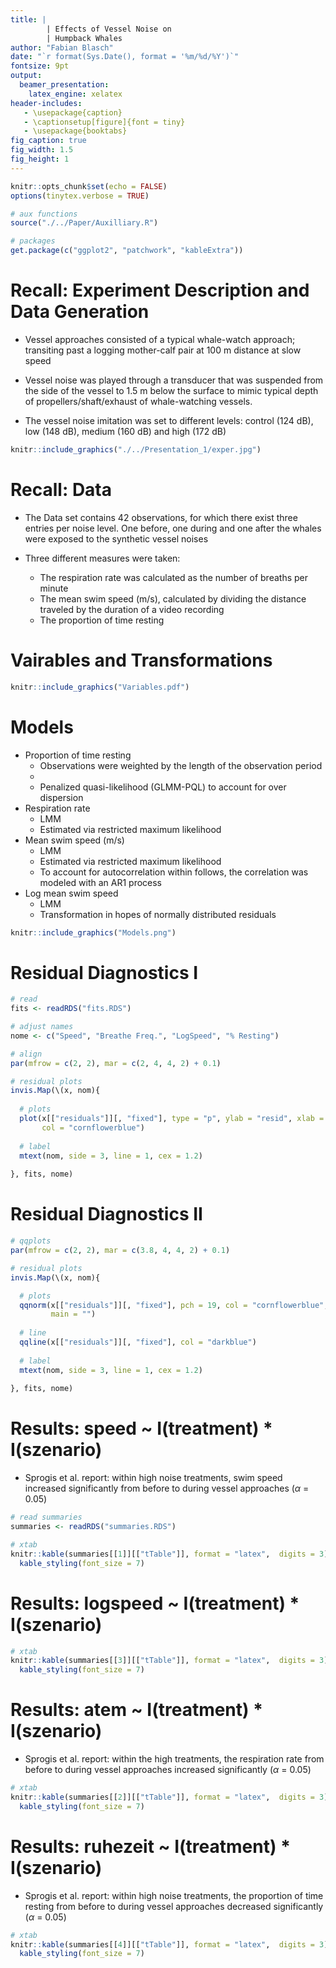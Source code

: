```yaml
---
title: | 
        | Effects of Vessel Noise on 
        | Humpback Whales
author: "Fabian Blasch"
date: "`r format(Sys.Date(), format = '%m/%d/%Y')`"
fontsize: 9pt
output: 
  beamer_presentation:
    latex_engine: xelatex
header-includes:
   - \usepackage{caption}
   - \captionsetup[figure]{font = tiny}
   - \usepackage{booktabs}
fig_caption: true
fig_width: 1.5 
fig_height: 1
---
```


```r
knitr::opts_chunk$set(echo = FALSE)
options(tinytex.verbose = TRUE)
```

```r
# aux functions
source("./../Paper/Auxilliary.R")

# packages
get.package(c("ggplot2", "patchwork", "kableExtra"))
```

# Recall:  Experiment Description and Data Generation 

* Vessel approaches consisted of a typical whale-watch approach; transiting past a logging mother-calf pair at 100 m distance at slow speed

* Vessel noise was played through a transducer that was suspended from the side of the vessel to 1.5 m below the surface to mimic typical depth of propellers/shaft/exhaust of whale-watching vessels.

* The vessel noise imitation was set to different levels: control (124 dB), low (148 dB), medium (160 dB) and high (172 dB)

```r
knitr::include_graphics("./../Presentation_1/exper.jpg")
```

# Recall: Data 

* The Data set contains 42 observations, for which there exist three entries per noise level. One before, one during and one after the whales were exposed to the synthetic vessel noises

* Three different measures were taken:
  - The respiration rate was calculated as the number of breaths per minute
  - The mean swim speed (m/s), calculated by dividing the distance traveled by the duration of a video recording
  - The proportion of time resting
  
# Vairables and Transformations

```r
knitr::include_graphics("Variables.pdf")
```

# Models

* Proportion of time resting
  - Observations were weighted by the length of the observation period
  - \textcolor{red}{The data used to calculate the weights was not available in the provided data set}
  - Penalized quasi-likelihood (GLMM-PQL) to account for over dispersion

* Respiration rate
  - LMM
  - Estimated via restricted maximum likelihood
  
* Mean swim speed (m/s)
  - LMM
  - Estimated via restricted maximum likelihood
  - To account for autocorrelation within follows, the correlation was modeled with an
    AR1 process

* Log mean swim speed
  - LMM
  - Transformation in hopes of normally distributed residuals
  
```r
knitr::include_graphics("Models.png")
```

# Residual Diagnostics I

```r
# read
fits <- readRDS("fits.RDS")

# adjust names
nome <- c("Speed", "Breathe Freq.", "LogSpeed", "% Resting")

# align
par(mfrow = c(2, 2), mar = c(2, 4, 4, 2) + 0.1) 

# residual plots
invis.Map(\(x, nom){
   
  # plots
  plot(x[["residuals"]][, "fixed"], type = "p", ylab = "resid", xlab = "", pch = 19,
       col = "cornflowerblue")
  
  # label
  mtext(nom, side = 3, line = 1, cex = 1.2)
      
}, fits, nome)
```

# Residual Diagnostics II

```r

# qqplots
par(mfrow = c(2, 2), mar = c(3.8, 4, 4, 2) + 0.1) 

# residual plots
invis.Map(\(x, nom){

  # plots
  qqnorm(x[["residuals"]][, "fixed"], pch = 19, col = "cornflowerblue", 
         main = "")
  
  # line
  qqline(x[["residuals"]][, "fixed"], col = "darkblue")
  
  # label
  mtext(nom, side = 3, line = 1, cex = 1.2)
   
}, fits, nome)
```


# Results: speed ~ I(treatment) * I(szenario)

* Sprogis et al. report: within high noise treatments, swim speed increased significantly from before to during vessel approaches ($\alpha$ = 0.05)

```r
# read summaries
summaries <- readRDS("summaries.RDS")

# xtab
knitr::kable(summaries[[1]][["tTable"]], format = "latex",  digits = 3) |>
  kable_styling(font_size = 7)
```

# Results: logspeed ~ I(treatment) * I(szenario)

```r
# xtab
knitr::kable(summaries[[3]][["tTable"]], format = "latex",  digits = 3) |>
  kable_styling(font_size = 7)
```

# Results: atem ~ I(treatment) * I(szenario)

* Sprogis et al. report: within the high treatments, the respiration rate from before to during vessel approaches increased significantly ($\alpha$ = 0.05)

```r
# xtab
knitr::kable(summaries[[2]][["tTable"]], format = "latex",  digits = 3) |>
  kable_styling(font_size = 7)
```

# Results: ruhezeit ~ I(treatment) * I(szenario)

* Sprogis et al. report: within high noise treatments, the proportion of time resting from before to during vessel approaches decreased significantly ($\alpha$ = 0.05)

```r
# xtab
knitr::kable(summaries[[4]][["tTable"]], format = "latex",  digits = 3) |>
  kable_styling(font_size = 7)
```


